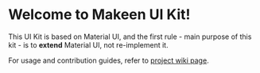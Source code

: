 
<Meta title="Getting started" />

# Welcome to Makeen UI Kit!

This UI Kit is based on Material UI, and the first rule - main purpose of this kit - is to **extend** Material UI, not re-implement it.

For usage and contribution guides, refer to [project wiki page](https://github.com/Hennessy811/makeen-ui-kit-next/wiki).

